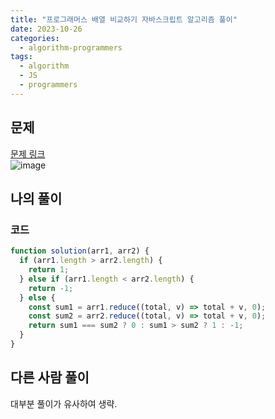 ```yaml
---
title: "프로그래머스 배열 비교하기 자바스크립트 알고리즘 풀이"
date: 2023-10-26
categories:
  - algorithm-programmers
tags:
  - algorithm
  - JS
  - programmers
---
```


## 문제

[문제 링크](https://school.programmers.co.kr/learn/courses/30/lessons/181856)  
![image](https://github.com/makepin2r/TIL/assets/39889583/52df0258-3f73-4604-9bec-db2143ca7be5)

## 나의 풀이

### 코드

```javascript
function solution(arr1, arr2) {
  if (arr1.length > arr2.length) {
    return 1;
  } else if (arr1.length < arr2.length) {
    return -1;
  } else {
    const sum1 = arr1.reduce((total, v) => total + v, 0);
    const sum2 = arr2.reduce((total, v) => total + v, 0);
    return sum1 === sum2 ? 0 : sum1 > sum2 ? 1 : -1;
  }
}
```

## 다른 사람 풀이

대부분 풀이가 유사하여 생략.
